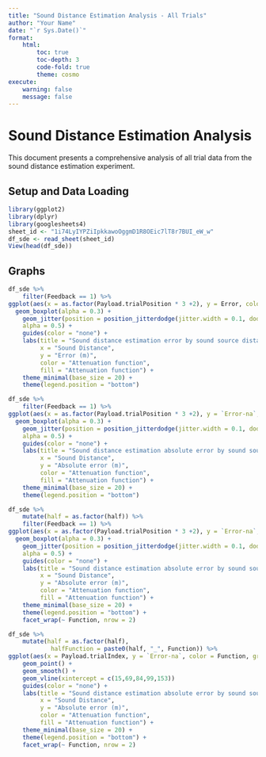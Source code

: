 ```yaml
---
title: "Sound Distance Estimation Analysis - All Trials"
author: "Your Name"
date: "`r Sys.Date()`"
format:
    html:
        toc: true
        toc-depth: 3
        code-fold: true
        theme: cosmo
execute:
    warning: false
    message: false
---
```


# Sound Distance Estimation Analysis

This document presents a comprehensive analysis of all trial data from the sound distance estimation experiment.

## Setup and Data Loading

```r
library(ggplot2)
library(dplyr)
library(googlesheets4)
sheet_id <- "1i74LyIYPZiIpkkawoOggmD1R8OEic7lT8r7BUI_eW_w"
df_sde <- read_sheet(sheet_id)
View(head(df_sde))
```

## Graphs
```r
df_sde %>%
    filter(Feedback == 1) %>%
ggplot(aes(x = as.factor(Payload.trialPosition * 3 +2), y = Error, color = Function, fill = Function)) +
  geom_boxplot(alpha = 0.3) + 
    geom_jitter(position = position_jitterdodge(jitter.width = 0.1, dodge.width = 0.75), 
    alpha = 0.5) +
    guides(color = "none") + 
    labs(title = "Sound distance estimation error by sound source distance and attenuation function",
         x = "Sound Distance",
         y = "Error (m)",
         color = "Attenuation function",
         fill = "Attenuation function") +
    theme_minimal(base_size = 20) +
    theme(legend.position = "bottom")
```

```r
df_sde %>%
    filter(Feedback == 1) %>%
ggplot(aes(x = as.factor(Payload.trialPosition * 3 +2), y = `Error-na`, color = Function, fill = Function)) +
  geom_boxplot(alpha = 0.3) + 
    geom_jitter(position = position_jitterdodge(jitter.width = 0.1, dodge.width = 0.75), 
    alpha = 0.5) +
    guides(color = "none") + 
    labs(title = "Sound distance estimation absolute error by sound source distance and attenuation function",
         x = "Sound Distance",
         y = "Absolute error (m)",
         color = "Attenuation function",
         fill = "Attenuation function") +
    theme_minimal(base_size = 20) +
    theme(legend.position = "bottom")
```

```r
df_sde %>%
    mutate(half = as.factor(half)) %>%
    filter(Feedback == 1) %>%
ggplot(aes(x = as.factor(Payload.trialPosition * 3 +2), y = `Error-na`, color = half, fill = half)) +
  geom_boxplot(alpha = 0.3) + 
    geom_jitter(position = position_jitterdodge(jitter.width = 0.1, dodge.width = 0.75), 
    alpha = 0.5) +
    guides(color = "none") + 
    labs(title = "Sound distance estimation absolute error by sound source distance and attenuation function",
         x = "Sound Distance",
         y = "Absolute error (m)",
         color = "Attenuation function",
         fill = "Attenuation function") +
    theme_minimal(base_size = 20) +
    theme(legend.position = "bottom") +
    facet_wrap(~ Function, nrow = 2)
```

```r
df_sde %>%
    mutate(half = as.factor(half),
            halfFunction = paste0(half, "_", Function)) %>%
ggplot(aes(x = Payload.trialIndex, y = `Error-na`, color = Function, group = halfFunction)) +
    geom_point() +
    geom_smooth() +
    geom_vline(xintercept = c(15,69,84,99,153))
    guides(color = "none") + 
    labs(title = "Sound distance estimation absolute error by sound source distance and attenuation function",
         x = "Sound Distance",
         y = "Absolute error (m)",
         color = "Attenuation function",
         fill = "Attenuation function") +
    theme_minimal(base_size = 20) +
    theme(legend.position = "bottom") +
    facet_wrap(~ Function, nrow = 2)
```
